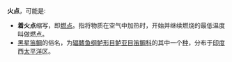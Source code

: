 '''火点'''，可能是:

* '''着火点'''缩写，即[[燃点_(化学)|燃点]]。指将物质在空气中加热时，开始并继续燃烧的最低温度叫做燃点。
* [[黑星笛鲷|黑星笛鲷]]的俗名，为[[辐鳍鱼纲|辐鳍鱼纲]][[鲈形目|鲈形目]][[鲈亚目|鲈亚目]][[笛鲷科|笛鲷科]]的其中一个[[种|种]]，分布于[[印度|印度]]西[[太平洋|太平洋]]区。

{{disambig|cat=二字消歧义}}